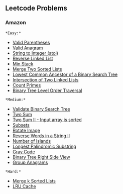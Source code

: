 == Leetcode Problems ==

=== Amazon ===

 *Easy:*
* [[https://leetcode.com/problems/valid-parentheses/| Valid Parentheses]]
* [[https://leetcode.com/problems/valid-anagram/| Valid Anagram]]
* [[https://leetcode.com/problems/string-to-integer-atoi/| String to Integer (atoi)]]
* [[https://leetcode.com/problems/reverse-linked-list/| Reverse Linked List]]
* [[https://leetcode.com/problems/min-stack/| Min Stack]]
* [[https://leetcode.com/problems/merge-two-sorted-lists/| Merge Two Sorted Lists]]
* [[https://leetcode.com/problems/lowest-common-ancestor-of-a-binary-search-tree/| Lowest Common Ancestor of a Binary Search Tree]]
* [[https://leetcode.com/problems/intersection-of-two-linked-lists/| Intersection of Two Linked Lists]]
* [[https://leetcode.com/problems/count-primes/| Count Primes]]
* [[https://leetcode.com/problems/binary-tree-level-order-traversal/| Binary Tree Level Order Traversal]]

 *Medium:*
* [[https://leetcode.com/problems/validate-binary-search-tree/| Validate Binary Search Tree]]
* [[https://leetcode.com/problems/two-sum/| Two Sum]]
* [[leetcode_167| Two Sum II - Input array is sorted]]
* [[https://leetcode.com/problems/subsets/| Subsets]]
* [[https://leetcode.com/problems/rotate-image/| Rotate Image]]
* [[leetcode_186| Reverse Words in a String II]]
* [[https://leetcode.com/problems/number-of-islands/| Number of Islands]]
* [[https://leetcode.com/problems/longest-palindromic-substring/| Longest Palindromic Substring]]
* [[https://leetcode.com/problems/gray-code/| Gray Code]]
* [[https://leetcode.com/problems/binary-tree-right-side-view/| Binary Tree Right Side View]]
* [[https://leetcode.com/problems/anagrams/| Group Anagrams]]

 *Hard:*
* [[https://leetcode.com/problems/merge-k-sorted-lists/| Merge k Sorted Lists]]
* [[https://leetcode.com/problems/lru-cache/| LRU Cache]]
